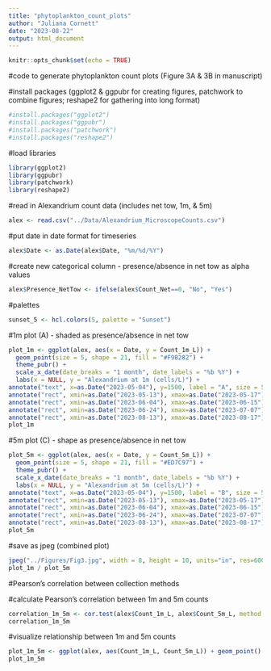 ```yaml
---
title: "phytoplankton_count_plots"
author: "Juliana Cornett"
date: "2023-08-22"
output: html_document
---
```


```r
knitr::opts_chunk$set(echo = TRUE)
```

#code to generate phytoplankton count plots (Figure 3A & 3B in manuscript)

#install packages (ggplot2 & ggpubr for creating figures, patchwork to combine figures; reshape2 for gathering into long format)

```r
#install.packages("ggplot2")
#install.packages("ggpubr")
#install.packages("patchwork")
#install.packages("reshape2")
```

#load libraries

```r
library(ggplot2)
library(ggpubr)
library(patchwork)
library(reshape2)
```

#read in Alexandrium count data (includes net tow, 1m, & 5m)

```r
alex <- read.csv("../Data/Alexandrium_MicroscopeCounts.csv")
```

#put date in date format for timeseries

```r
alex$Date <- as.Date(alex$Date, "%m/%d/%Y")
```

#create new categorical column - presence/absence in net tow as alpha values

```r
alex$Presence_NetTow <- ifelse(alex$Count_Net==0, "No", "Yes")
```

#palettes

```r
sunset_5 <- hcl.colors(5, palette = "Sunset")
```

#1m plot (A) - shaded as presence/absence in net tow

```r
plot_1m <- ggplot(alex, aes(x = Date, y = Count_1m_L)) +
  geom_point(size = 5, shape = 21, fill = "#F9B282") +
  theme_pubr() +
  scale_x_date(date_breaks = "1 month", date_labels = "%b %Y") +
  labs(x = NULL, y = "Alexandrium at 1m (cells/L)") +
annotate("text", x=as.Date("2023-05-04"), y=1500, label = "A", size = 5) +
annotate("rect", xmin=as.Date("2023-05-13"), xmax=as.Date("2023-05-17"), ymin = 0, ymax=Inf, fill = "#F9B282", alpha = 0.25) +
annotate("rect", xmin=as.Date("2023-06-04"), xmax=as.Date("2023-06-15"), ymin = 0, ymax=Inf, fill = "#F9B282", alpha = 0.25) +
annotate("rect", xmin=as.Date("2023-06-24"), xmax=as.Date("2023-07-07"), ymin = 0, ymax=Inf, fill = "#F9B282", alpha = 0.25) +
annotate("rect", xmin=as.Date("2023-08-13"), xmax=as.Date("2023-08-17"), ymin = 0, ymax=Inf, fill = "#F9B282", alpha = 0.25)
plot_1m
```

#5m plot (C) - shape as presence/absence in net tow 

```r
plot_5m <- ggplot(alex, aes(x = Date, y = Count_5m_L)) +
  geom_point(size = 5, shape = 21, fill = "#ED7C97") +
  theme_pubr() +
  scale_x_date(date_breaks = "1 month", date_labels = "%b %Y") +
  labs(x = NULL, y = "Alexandrium at 5m (cells/L)") +
annotate("text", x=as.Date("2023-05-04"), y=1500, label = "B", size = 5) +
annotate("rect", xmin=as.Date("2023-05-13"), xmax=as.Date("2023-05-17"), ymin = 0, ymax=Inf, fill = "#ED7C97", alpha = 0.25) +
annotate("rect", xmin=as.Date("2023-06-04"), xmax=as.Date("2023-06-15"), ymin = 0, ymax=Inf, fill = "#ED7C97", alpha = 0.25) +
annotate("rect", xmin=as.Date("2023-06-24"), xmax=as.Date("2023-07-07"), ymin = 0, ymax=Inf, fill = "#ED7C97", alpha = 0.25) +
annotate("rect", xmin=as.Date("2023-08-13"), xmax=as.Date("2023-08-17"), ymin = 0, ymax=Inf, fill = "#ED7C97", alpha = 0.25)
plot_5m
```

#save as jpeg (combined plot)

```r
jpeg("../Figures/Fig3.jpg", width = 8, height = 10, units="in", res=600)
plot_1m / plot_5m 
```

#Pearson's correlation between collection methods

#calculate Pearson's correlation between 1m and 5m counts

```r
correlation_1m_5m <- cor.test(alex$Count_1m_L, alex$Count_5m_L, method = "pearson")
correlation_1m_5m
```

#visualize relationship between 1m and 5m counts

```r
plot_1m_5m <- ggplot(alex, aes(Count_1m_L, Count_5m_L)) + geom_point() + geom_smooth(method = "lm") + theme_pubr()
plot_1m_5m
```
